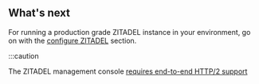 
## What's next

For running a production grade ZITADEL instance in your environment, go on with the [configure ZITADEL](/guides/manage/self-hosted/configure) section.

:::caution

<!-- TODO: Better mark the link in the UI -->
The ZITADEL management console [requires end-to-end HTTP/2 support](/guides/manage/self-hosted/http2)
